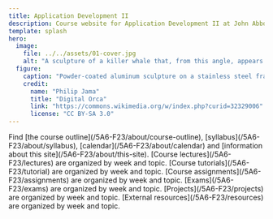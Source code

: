 ```yaml
---
title: Application Development II
description: Course website for Application Development II at John Abbott College, Fall 2023 semester.
template: splash
hero:
  image:
    file: ../../assets/01-cover.jpg
    alt: "A sculpture of a killer whale that, from this angle, appears to leap from the ocean over the mountainside."
  figure:
    caption: "Powder-coated aluminum sculpture on a stainless steel frame."
    credit:
      name: "Philip Jama"
      title: "Digital Orca"
      link: "https://commons.wikimedia.org/w/index.php?curid=32329006"
      license: "CC BY-SA 3.0"
---
```



<CardGrid stagger>
  <Card title="About" icon="information">
    Find [the course outline](/5A6-F23/about/course-outline), [syllabus](/5A6-F23/about/syllabus), [calendar](/5A6-F23/about/calendar) and [information about this site](/5A6-F23/about/this-site).
  </Card>
  <Card title="Lectures" icon="open-book">
    [Course lectures](/5A6-F23/lectures) are organized by week and topic.
  </Card>
  <Card title="Tutorials" icon="puzzle">
    [Course tutorials](/5A6-F23/tutorial) are organized by week and topic.
  </Card>
  <Card title="Assignments" icon="pen">
    [Course assignments](/5A6-F23/assignments) are organized by week and topic.
  </Card>
  <Card title="Exams" icon="list-format">
    [Exams](/5A6-F23/exams) are organized by week and topic.
  </Card>
  <Card title="Project" icon="rocket">
    [Projects](/5A6-F23/projects) are organized by week and topic.
  </Card>
  <Card title="Resources" icon="open-book">
    [External resources](/5A6-F23/resources) are organized by week and topic.
  </Card>
</CardGrid>
